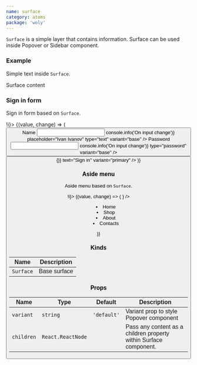 ```yaml
---
name: surface
category: atoms
package: 'woly'
---
```



`Surface` is a simple layer that contains information. Surface can be used inside Popover or Sidebar component.

### Example

Simple text inside `Surface`.

<Playground>
  <Surface>
    <Content>Surface content</Content>
  </Surface>
</Playground>

### Sign in form

Sign in form based on `Surface`.

<Playground>
  <State initial={false} change={(i) => !i}>
    {(value, change) => (
      <block.S style={{ padding: '20px' }}>
        <Button onClick={change} text="Sign in" variant="primary" />
        <div
          style={{
            visibility: value ? 'visible' : 'hidden',
            marginTop: '20px',
          }}
        >
          <Surface>
            <FormBlock>
              <Label variant="base">Name</Label>
              <Input
                name="name"
                onChange={(event) => console.info('On input change')}
                placeholder="Ivan Ivanov"
                type="text"
                variant="base"
              />
              <Label variant="base">Password</Label>
              <Input
                name="password"
                onChange={(event) => console.info('On input change')}
                type="password"
                variant="base"
              />
              <Button
                style={{ marginTop: '20px' }}
                onClick={() => {}}
                text="Sign in"
                variant="primary"
              />
            </FormBlock>
          </Surface>
        </div>
      </block.S>
    )}
  </State>
</Playground>

### Aside menu

Aside menu based on `Surface`.

<Playground>
  <State initial={false} change={(i) => !i}>
    {(value, change) => (
      <block.S
        style={{ paddingLeft: '320px', position: 'relative', height: '300px' }}
      >
        <ButtonIcon
          onClick={change}
          variant="secondary"
          style={{ position: 'absolute',
                left: 0,
                zIndex: 1}}
          icon={
            <div
              style={{
                transform: value ? '' : 'rotate(45deg)',
                transition: '0.5s',
              }}                 
            >
              <CloseIcon />
            </div>
          }
        />
        <Aside
          style={{
            width: value ? '250px' : '0',
          }}
        >
          <Surface>
            <Menu>
              <li>Home</li>
              <li>Shop</li>
              <li>About</li>
              <li>Contacts</li>
            </Menu>
          </Surface>
        </Aside>
      </block.S>
    )}

  </State>
</Playground>

### Kinds

| Name      | Description  |
| --------- | ------------ |
| `Surface` | Base surface |

### Props

| Name       | Type              | Default     | Description                                                       |
| ---------- | ----------------- | ----------- | ----------------------------------------------------------------- |
| `variant`  | `string`          | `'default'` | Variant prop to style Popover component                           |
| `children` | `React.ReactNode` |             | Pass any content as a children property within Surface component. |
